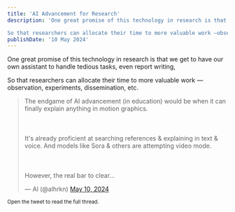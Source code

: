 ```yaml
---
title: 'AI Advancement for Research'
description: 'One great promise of this technology in research is that we get to have our own assistant to handle tedious tasks, even report writing,

So that researchers can allocate their time to more valuable work —observation, experiments, dissemination, etc.'
publishDate: '10 May 2024'
---
```


One great promise of this technology in research is that we get to have our own assistant to handle tedious tasks, even report writing,

So that researchers can allocate their time to more valuable work —observation, experiments, dissemination, etc.

<blockquote class="twitter-tweet"><p lang="en" dir="ltr">The endgame of AI advancement (in education) would be when it can finally explain anything in motion graphics.<br></br><br></br>It&#39;s already proficient at searching references &amp; explaining in text &amp; voice. And models like Sora &amp; others are attempting video mode.<br></br><br></br>However, the real bar to clear…</p>&mdash; Al (@alhrkn) <a href="https://twitter.com/alhrkn/status/1788918196399153604?ref_src=twsrc%5Etfw">May 10, 2024</a></blockquote> <script async src="https://platform.twitter.com/widgets.js" charset="utf-8"></script>

<small> Open the tweet to read the full thread.</small>
